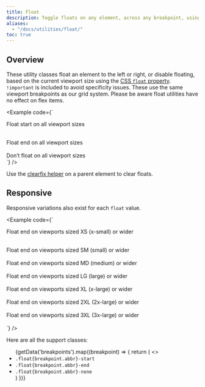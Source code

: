 ```yaml
---
title: Float
description: Toggle floats on any element, across any breakpoint, using our responsive float utilities.
aliases:
  - "/docs/utilities/float/"
toc: true
---
```



## Overview

These utility classes float an element to the left or right, or disable floating, based on the current viewport size using the [CSS `float` property](https://developer.mozilla.org/en-US/docs/Web/CSS/float). `!important` is included to avoid specificity issues. These use the same viewport breakpoints as our grid system. Please be aware float utilities have no effect on flex items.

<Example code={`<div class="float-start">Float start on all viewport sizes</div><br />
  <div class="float-end">Float end on all viewport sizes</div><br />
  <div class="float-none">Don’t float on all viewport sizes</div>`} />

Use the [clearfix helper]([[docsref:/helpers/clearfix]]) on a parent element to clear floats.

## Responsive

Responsive variations also exist for each `float` value.

<Example code={`<div class="float-xs-end">Float end on viewports sized XS (x-small) or wider</div><br />
  <div class="float-sm-end">Float end on viewports sized SM (small) or wider</div><br />
  <div class="float-md-end">Float end on viewports sized MD (medium) or wider</div><br />
  <div class="float-lg-end">Float end on viewports sized LG (large) or wider</div><br />
  <div class="float-xl-end">Float end on viewports sized XL (x-large) or wider</div><br />
  <div class="float-2xl-end">Float end on viewports sized 2XL (2x-large) or wider</div><br />
  <div class="float-3xl-end">Float end on viewports sized 3XL (3x-large) or wider</div><br />`} />

Here are all the support classes:

<ul>
  {getData('breakpoints').map((breakpoint) => {
    return (
      <>
        <li><code>.float{breakpoint.abbr}-start</code></li>
        <li><code>.float{breakpoint.abbr}-end</code></li>
        <li><code>.float{breakpoint.abbr}-none</code></li>
      </>
    )
  })}
</ul>
